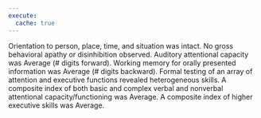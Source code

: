 ```yaml
---
execute:
  cache: true
---
```


Orientation to person, place, time, and situation was intact. No gross
behavioral apathy or disinhibition observed. Auditory attentional capacity was
Average (# digits forward). Working memory for orally presented information was
Average (# digits backward). Formal testing of an array of attention and
executive functions revealed heterogeneous skills. A composite index of both
basic and complex verbal and nonverbal attentional capacity/functioning was
Average. A composite index of higher executive skills was Average.

<!-- Glue -->

